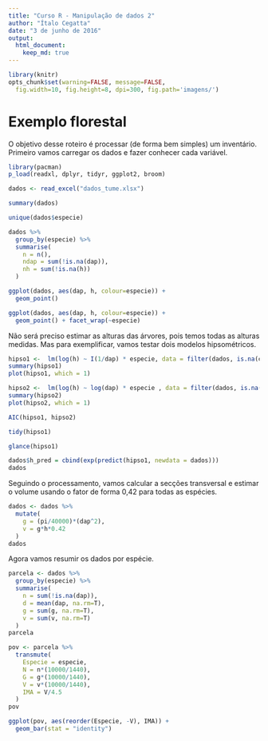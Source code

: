 ```yaml
---
title: "Curso R - Manipulação de dados 2"
author: "Ítalo Cegatta"
date: "3 de junho de 2016"
output:
  html_document:
    keep_md: true
---
```


```r
library(knitr)
opts_chunk$set(warning=FALSE, message=FALSE,
  fig.width=10, fig.height=8, dpi=300, fig.path='imagens/')
```

# Exemplo florestal

O objetivo desse roteiro é processar (de forma bem simples) um inventário. Primeiro vamos carregar os dados e fazer conhecer cada variável.

```r
library(pacman)
p_load(readxl, dplyr, tidyr, ggplot2, broom)

dados <- read_excel("dados_tume.xlsx")

summary(dados)

unique(dados$especie)

dados %>% 
  group_by(especie) %>% 
  summarise(
    n = n(),
    ndap = sum(!is.na(dap)),
    nh = sum(!is.na(h))
  )

ggplot(dados, aes(dap, h, colour=especie)) +
  geom_point() 

ggplot(dados, aes(dap, h, colour=especie)) +
  geom_point() + facet_wrap(~especie)
```

Não será preciso estimar as alturas das árvores, pois temos todas as alturas medidas. Mas para exemplificar, vamos testar dois modelos hipsométricos.

```r
hipso1 <-  lm(log(h) ~ I(1/dap) * especie, data = filter(dados, is.na(cod)))
summary(hipso1)
plot(hipso1, which = 1)

hipso2 <-  lm(log(h) ~ log(dap) * especie , data = filter(dados, is.na(cod)))
summary(hipso2)
plot(hipso2, which = 1)

AIC(hipso1, hipso2)

tidy(hipso1)

glance(hipso1)

dados$h_pred = cbind(exp(predict(hipso1, newdata = dados)))
dados

```

Seguindo o processamento, vamos calcular a secções transversal e estimar o volume usando o fator de forma 0,42 para todas as espécies.

```r
dados <- dados %>% 
  mutate(
    g = (pi/40000)*(dap^2),
    v = g*h*0.42
  )
dados
```

Agora vamos resumir os dados por espécie.

```r
parcela <- dados %>% 
  group_by(especie) %>% 
  summarise(
    n = sum(!is.na(dap)),
    d = mean(dap, na.rm=T),
    g = sum(g, na.rm=T),
    v = sum(v, na.rm=T)
  )
parcela

pov <- parcela %>% 
  transmute(
    Especie = especie,
    N = n*(10000/1440),
    G = g*(10000/1440),
    V = v*(10000/1440),
    IMA = V/4.5
  )
pov

ggplot(pov, aes(reorder(Especie, -V), IMA)) +
  geom_bar(stat = "identity")
```
